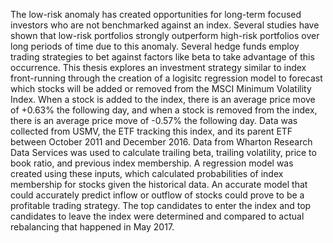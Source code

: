 The low-risk anomaly has created opportunities for long-term focused investors who are not benchmarked against an index. Several studies have shown that low-risk portfolios strongly outperform high-risk portfolios over long periods of time due to this anomaly. Several hedge funds employ trading strategies to bet against factors like beta to take advantage of this occurrence. This thesis explores an investment strategy similar to index front-running through the creation of a logisitc regression model to forecast which stocks will be added or removed from the MSCI Minimum Volatility Index. When a stock is added to the index, there is an average price move of +0.63% the following day, and when a stock is removed from the index, there is an average price move of -0.57% the following day. Data was collected from USMV, the ETF tracking this index, and its parent ETF between October 2011 and December 2016. Data from Wharton Research Data Services was used to calculate trailing beta, trailing volatility, price to book ratio, and previous index membership. A regression model was created using these inputs, which calculated probabilities of index membership for stocks given the historical data. An accurate model that could accurately predict inflow or outflow of stocks could prove to be a profitable trading strategy. The top candidates to enter the index and top candidates to leave the index were determined and compared to actual rebalancing that happened in May 2017. 
